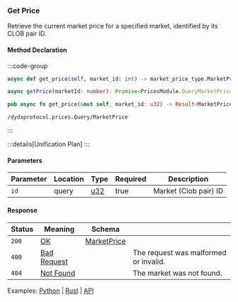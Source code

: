 ### Get Price

Retrieve the current market price for a specified market, identified by its CLOB pair ID.

#### Method Declaration

:::code-group

```python [Python]
async def get_price(self, market_id: int) -> market_price_type.MarketPrice
```

```typescript [TypeScript]
async getPrice(marketId: number): Promise<PricesModule.QueryMarketPriceResponse>
```

```rust [Rust]
pub async fn get_price(&mut self, market_id: u32) -> Result<MarketPrice, Error>
```

```url [API]
/dydxprotocol.prices.Query/MarketPrice
```

:::

:::details[Unification Plan]
:::

#### Parameters

| Parameter | Location | Type  | Required | Description           |
| --------- | -------- | ----- | -------- | --------------------- |
| `id`      | query    | [u32] | true     | Market (Clob pair) ID |

#### Response

| Status | Meaning       | Schema        |                                       |
| ------ | ------------- | ------------- | ------------------------------------- |
| `200`  | [OK]          | [MarketPrice] |                                       |
| `400`  | [Bad Request] |               | The request was malformed or invalid. |
| `404`  | [Not Found]   |               | The market was not found.             |

Examples: [Python] | [Rust] | [API]

[Python]: https://github.com/dydxprotocol/v4-clients/blob/3e8c7e1b960291b7ef273962d374d9934a5c4d33/v4-client-py-v2/examples/validator_get_example.py#L102
[Rust]: https://github.com/dydxprotocol/v4-clients/blob/3e8c7e1b960291b7ef273962d374d9934a5c4d33/v4-client-py-v2/examples/validator_get_example.py#L102
[API]: https://test-dydx-rest.kingnodes.com/dydxprotocol/prices/market/1
[u32]: /types/u32
[OK]: /types/ok
[MarketPrice]: /types/market_price
[Bad Request]: /types/bad-request
[Not Found]: /types/not-found
